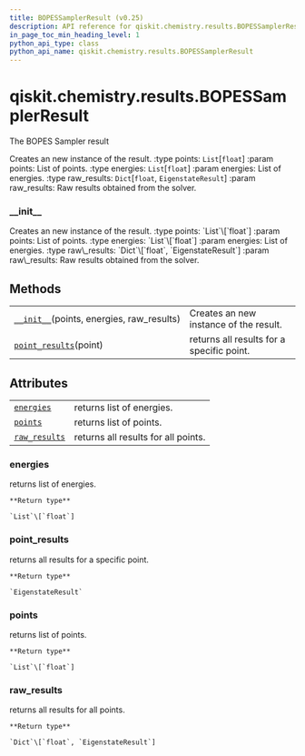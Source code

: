 ```yaml
---
title: BOPESSamplerResult (v0.25)
description: API reference for qiskit.chemistry.results.BOPESSamplerResult in qiskit v0.25
in_page_toc_min_heading_level: 1
python_api_type: class
python_api_name: qiskit.chemistry.results.BOPESSamplerResult
---
```


<span id="qiskit-chemistry-results-bopessamplerresult" />

# qiskit.chemistry.results.BOPESSamplerResult

<Class id="qiskit.chemistry.results.BOPESSamplerResult" isDedicatedPage={true} github="https://github.com/qiskit-community/qiskit-aqua/tree/stable/0.9/qiskit/chemistry/results/bopes_sampler_result.py" signature="BOPESSamplerResult(points, energies, raw_results)" modifiers="class">
  The BOPES Sampler result

  Creates an new instance of the result. :type points: `List`\[`float`] :param points: List of points. :type energies: `List`\[`float`] :param energies: List of energies. :type raw\_results: `Dict`\[`float`, `EigenstateResult`] :param raw\_results: Raw results obtained from the solver.

  ### \_\_init\_\_

  <Function id="qiskit.chemistry.results.BOPESSamplerResult.__init__" signature="__init__(points, energies, raw_results)">
    Creates an new instance of the result. :type points: `List`\[`float`] :param points: List of points. :type energies: `List`\[`float`] :param energies: List of energies. :type raw\_results: `Dict`\[`float`, `EigenstateResult`] :param raw\_results: Raw results obtained from the solver.
  </Function>

  ## Methods

  |                                                                                                                                                            |                                           |
  | ---------------------------------------------------------------------------------------------------------------------------------------------------------- | ----------------------------------------- |
  | [`__init__`](#qiskit.chemistry.results.BOPESSamplerResult.__init__ "qiskit.chemistry.results.BOPESSamplerResult.__init__")(points, energies, raw\_results) | Creates an new instance of the result.    |
  | [`point_results`](#qiskit.chemistry.results.BOPESSamplerResult.point_results "qiskit.chemistry.results.BOPESSamplerResult.point_results")(point)           | returns all results for a specific point. |

  ## Attributes

  |                                                                                                                                     |                                     |
  | ----------------------------------------------------------------------------------------------------------------------------------- | ----------------------------------- |
  | [`energies`](#qiskit.chemistry.results.BOPESSamplerResult.energies "qiskit.chemistry.results.BOPESSamplerResult.energies")          | returns list of energies.           |
  | [`points`](#qiskit.chemistry.results.BOPESSamplerResult.points "qiskit.chemistry.results.BOPESSamplerResult.points")                | returns list of points.             |
  | [`raw_results`](#qiskit.chemistry.results.BOPESSamplerResult.raw_results "qiskit.chemistry.results.BOPESSamplerResult.raw_results") | returns all results for all points. |

  ### energies

  <Attribute id="qiskit.chemistry.results.BOPESSamplerResult.energies">
    returns list of energies.

    **Return type**

    `List`\[`float`]
  </Attribute>

  ### point\_results

  <Function id="qiskit.chemistry.results.BOPESSamplerResult.point_results" signature="point_results(point)">
    returns all results for a specific point.

    **Return type**

    `EigenstateResult`
  </Function>

  ### points

  <Attribute id="qiskit.chemistry.results.BOPESSamplerResult.points">
    returns list of points.

    **Return type**

    `List`\[`float`]
  </Attribute>

  ### raw\_results

  <Attribute id="qiskit.chemistry.results.BOPESSamplerResult.raw_results">
    returns all results for all points.

    **Return type**

    `Dict`\[`float`, `EigenstateResult`]
  </Attribute>
</Class>

